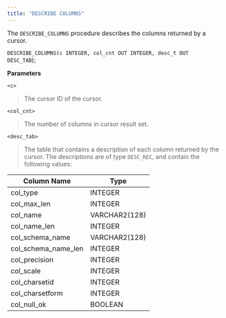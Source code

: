 ```yaml
---
title: "DESCRIBE COLUMNS"
---
```


The `DESCRIBE_COLUMNS` procedure describes the columns returned by a cursor.

`DESCRIBE_COLUMNS(c INTEGER, col_cnt OUT INTEGER, desc_t OUT`  
`DESC_TAB`);

**Parameters**

`<c>`

> The cursor ID of the cursor.

`<col_cnt>`

> The number of columns in cursor result set.

`<desc_tab>`

> The table that contains a description of each column returned by the cursor. The descriptions are of type `DESC_REC`, and contain the following values:

| Column Name            | Type          |
| ---------------------- | ------------- |
| col_type              | INTEGER       |
| col_max_len          | INTEGER       |
| col_name              | VARCHAR2(128) |
| col_name_len         | INTEGER       |
| col_schema_name      | VARCHAR2(128) |
| col_schema_name_len | INTEGER       |
| col_precision         | INTEGER       |
| col_scale             | INTEGER       |
| col_charsetid         | INTEGER       |
| col_charsetform       | INTEGER       |
| col_null_ok          | BOOLEAN       |
